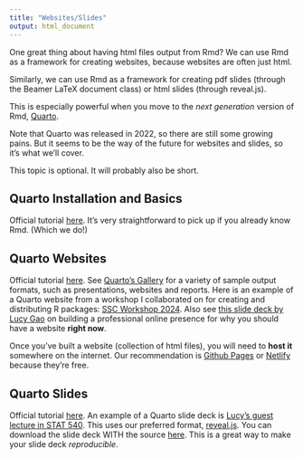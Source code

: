 ```yaml
---
title: "Websites/Slides"
output: html_document
---
```


One great thing about having html files output from Rmd? We can use Rmd as a framework for creating websites, because websites are often just html. 

Similarly, we can use Rmd as a framework for creating pdf slides (through the Beamer LaTeX document class) or html slides (through reveal.js).

This is especially powerful when you move to the *next generation* version of Rmd, [Quarto](https://quarto.org/). 

Note that Quarto was released in 2022, so there are still some growing pains. But it seems to be the way of the future for websites and slides, so it's what we'll cover. 

This topic is optional. It will probably also be short.  

## Quarto Installation and Basics 

Official tutorial [here](https://quarto.org/docs/get-started/hello/rstudio.html). It's very straightforward to pick up if you already know Rmd. (Which we do!) 

## Quarto Websites 

Official tutorial [here](https://quarto.org/docs/websites/). See [Quarto's Gallery](https://quarto.org/docs/gallery/) for a variety of sample output formats, such as presentations, websites and reports. Here is an example of a Quarto website from a workshop I collaborated on for creating and distributing R packages: [SSC Workshop 2024](https://ubc-stat.github.io/ssc-workshop-2024/). Also see [this slide deck by Lucy Gao](https://www.dropbox.com/s/fit9xfhndr79w6m/2023-StudentSeminar.pdf) on building a professional online presence for why you should have a website **right now**. 

Once you've built a website (collection of html files), you will need to **host it** somewhere on the internet. Our recommendation is [Github Pages](https://pages.github.com/) or [Netlify](https://www.netlify.com/) because they're free. 

## Quarto Slides 

Official tutorial [here](https://quarto.org/docs/presentations/). An example of a Quarto slide deck is [Lucy's guest lecture in STAT 540](https://stat540-ubc.github.io/lectures/lect16-clustering/lect16-clustering-guest.html). This uses our preferred format, [reveal.js](https://revealjs.com/). You can download the slide deck WITH the source [here](https://www.dropbox.com/s/aataltxawu2qxn3/lec14-clustering.zip?dl=0). This is a great way to make your slide deck *reproducible*. 

